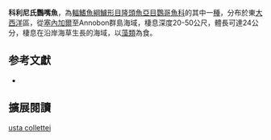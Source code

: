 {{Speciesbox
| status = LC
| status_system = iucn3.1
| genus = Nicholsina
| species = usta
| authority = [[Schultz|Schultz]], 1968
| synonyms = *''Nicholsina collettei''<br /><small>Schultz, 1968</small>
*''Nicholsina ustus collettei''<br /><small>Schultz, 1968</small>
}}

'''科利尼氏鸚嘴魚'''，為[[輻鰭魚綱|輻鰭魚綱]][[鱸形目|鱸形目]][[隆頭魚亞目|隆頭魚亞目]][[鸚哥魚科|鸚哥魚科]]的其中一[[種|種]]，分布於東[[大西洋|大西洋]]區，從[[塞內加爾|塞內加爾]]至Annobon群島海域，棲息深度20-50公尺，體長可達24公分，棲息在沿岸海草生長的海域，以[[藻類|藻類]]為食。

== 参考文獻 ==
*{{FishBase_species|genus=Nicholsina|species=denticulata|year=2012|month=7}}

== 擴展閱讀 == 
{{refbegin}}
{{wikispecies-inline|Nicholsina denticulata|科利尼氏鸚嘴魚}}
{{refend}}
{{Taxonbar|from=Q13895610}}

[[Category:尼氏鸚嘴魚屬|usta collettei]]


{{鱸形目小作品}}